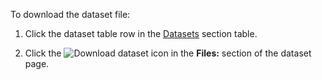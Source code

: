 To download the dataset file:

1. Click the dataset table row in the [Datasets](https://tolokamodels.tech/datasets) section table.

1. Click the <img src="https://tlkfrontprod.azureedge.net/portal-production/static/uploaded/images/1677056128022/1677056128022_original_svg.svg" alt="Download dataset" /> icon in the **Files:** section of the dataset page.
